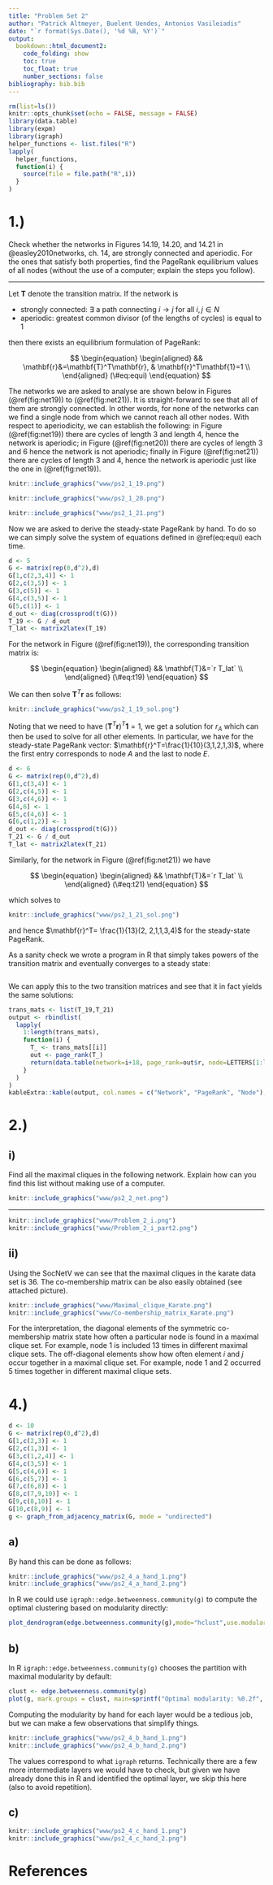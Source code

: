 ```yaml
---
title: "Problem Set 2"
author: "Patrick Altmeyer, Buelent Uendes, Antonios Vasileiadis"
date: "`r format(Sys.Date(), '%d %B, %Y')`"
output: 
  bookdown::html_document2:
    code_folding: show
    toc: true
    toc_float: true
    number_sections: false
bibliography: bib.bib
---
```


```r
rm(list=ls())
knitr::opts_chunk$set(echo = FALSE, message = FALSE)
library(data.table)
library(expm)
library(igraph)
helper_functions <- list.files("R")
lapply(
  helper_functions,
  function(i) {
    source(file = file.path("R",i))
  }
)
```

# 1.)

Check whether the networks in Figures 14.19, 14.20, and 14.21 in @easley2010networks, ch. 14, are strongly connected and aperiodic. For the ones that satisfy both properties, find the PageRank equilibrium values of all nodes (without the use of a computer; explain the steps you follow).

<hr>

Let $\mathbf{T}$ denote the transition matrix. If the network is

-   strongly connected: $\exists$ a path connecting $i \rightarrow j$ for all $i,j\in N$
-   aperiodic: greatest common divisor (of the lengths of cycles) is equal to 1

then there exists an equilibrium formulation of PageRank:

$$
\begin{equation} 
\begin{aligned}
&& \mathbf{r}&=\mathbf{T}^T\mathbf{r}, & \mathbf{r}^T\mathbf{1}=1  \\
\end{aligned}
(\#eq:equi)
\end{equation}
$$

The networks we are asked to analyse are shown below in Figures (\@ref(fig:net19)) to (\@ref(fig:net21)). It is straight-forward to see that all of them are strongly connected. In other words, for none of the networks can we find a single node from which we cannot reach all other nodes. With respect to aperiodicity, we can establish the following: in Figure (\@ref(fig:net19)) there are cycles of length 3 and length 4, hence the network is aperiodic; in Figure (\@ref(fig:net20)) there are cycles of length $3$ and $6$ hence the network is not aperiodic; finally in Figure (\@ref(fig:net21)) there are cycles of length 3 and 4, hence the network is aperiodic just like the one in (\@ref(fig:net19)).

```r
knitr::include_graphics("www/ps2_1_19.png")
```

```r
knitr::include_graphics("www/ps2_1_20.png")
```

```r
knitr::include_graphics("www/ps2_1_21.png")
```

Now we are asked to derive the steady-state PageRank by hand. To do so we can simply solve the system of equations defined in \@ref(eq:equi) each time.

```r
d <- 5
G <- matrix(rep(0,d^2),d)
G[1,c(2,3,4)] <- 1
G[2,c(3,5)] <- 1
G[3,c(5)] <- 1
G[4,c(3,5)] <- 1
G[5,c(1)] <- 1
d_out <- diag(crossprod(t(G)))
T_19 <- G / d_out
T_lat <- matrix2latex(T_19)
```

For the network in Figure (\@ref(fig:net19)), the corresponding transition matrix is:

$$
\begin{equation} 
\begin{aligned}
&& \mathbf{T}&=`r T_lat` \\
\end{aligned}
(\#eq:t19)
\end{equation}
$$

We can then solve $\mathbf{T}^T\mathbf{r}$ as follows:

```r
knitr::include_graphics("www/ps2_1_19_sol.png")
```

Noting that we need to have $(\mathbf{T}^T\mathbf{r})^T\mathbf{1}=1$, we get a solution for $r_A$ which can then be used to solve for all other elements. In particular, we have for the steady-state PageRank vector: $\mathbf{r}^T=\frac{1}{10}(3,1,2,1,3)$, where the first entry corresponds to node $A$ and the last to node $E$.

```r
d <- 6
G <- matrix(rep(0,d^2),d)
G[1,c(3,4)] <- 1
G[2,c(4,5)] <- 1
G[3,c(4,6)] <- 1
G[4,6] <- 1
G[5,c(4,6)] <- 1
G[6,c(1,2)] <- 1
d_out <- diag(crossprod(t(G)))
T_21 <- G / d_out
T_lat <- matrix2latex(T_21)
```

Similarly, for the network in Figure (\@ref(fig:net21)) we have

$$
\begin{equation} 
\begin{aligned}
&& \mathbf{T}&=`r T_lat` \\
\end{aligned}
(\#eq:t21)
\end{equation}
$$

which solves to 

```r
knitr::include_graphics("www/ps2_1_21_sol.png")
```

and hence $\mathbf{r}^T= \frac{1}{13}(2, 2,1,1,3,4)$ for the steady-state PageRank.

As a sanity check we wrote a program in R that simply takes powers of the transition matrix and eventually converges to a steady state:

```r
```

We can apply this to the two transition matrices and see that it in fact yields the same solutions:

```r
trans_mats <- list(T_19,T_21)
output <- rbindlist(
  lapply(
    1:length(trans_mats),
    function(i) {
      T_ <- trans_mats[[i]]
      out <- page_rank(T_)
      return(data.table(network=i+18, page_rank=out$r, node=LETTERS[1:length(out$r)]))
    }
  )
)
kableExtra::kable(output, col.names = c("Network", "PageRank", "Node"), digits = 3)
```


# 2.)

## i)

Find all the maximal cliques in the following network. Explain how can you find this list without making use of a computer.

```r
knitr::include_graphics("www/ps2_2_net.png")
```

<hr>

```r
knitr::include_graphics("www/Problem_2_i.png")
knitr::include_graphics("www/Problem_2_i_part2.png")
```

## ii)

Using the SocNetV we can see that the maximal cliques in the karate data set is 36. The co-membership matrix can be also easily obtained (see attached picture).

```r
knitr::include_graphics("www/Maximal_clique_Karate.png")
knitr::include_graphics("www/Co-membership_matrix_Karate.png")
```

For the interpretation, the diagonal elements of the symmetric co-membership matrix state how often a particular node is found in a maximal clique set. For example, node 1 is included 13 times in different maximal clique sets. The off-diagonal elements show how often element $i$ and $j$ occur together in a maximal clique set. For example, node 1 and 2 occurred 5 times together in different maximal clique sets.

# 4.)

```r
d <- 10
G <- matrix(rep(0,d^2),d)
G[1,c(2,3)] <- 1
G[2,c(1,3)] <- 1
G[3,c(1,2,4)] <- 1
G[4,c(3,5)] <- 1
G[5,c(4,6)] <- 1
G[6,c(5,7)] <- 1
G[7,c(6,8)] <- 1
G[8,c(7,9,10)] <- 1
G[9,c(8,10)] <- 1
G[10,c(8,9)] <- 1
g <- graph_from_adjacency_matrix(G, mode = "undirected")
```

## a)

By hand this can be done as follows:

```r
knitr::include_graphics("www/ps2_4_a_hand_1.png")
knitr::include_graphics("www/ps2_4_a_hand_2.png")
```

In R we could use `igraph::edge.betweenness.community(g)` to compute the optimal clustering based on modularity directly:

```r
plot_dendrogram(edge.betweenness.community(g),mode="hclust",use.modularity = TRUE)
```

## b)

In R `igraph::edge.betweenness.community(g)` chooses the partition with maximal modularity by default:

```r
clust <- edge.betweenness.community(g)
plot(g, mark.groups = clust, main=sprintf("Optimal modularity: %0.2f", modularity(g, membership = clust$membership)))
```

Computing the modularity by hand for each layer would be a tedious job, but we can make a few observations that simplify things.

```r
knitr::include_graphics("www/ps2_4_b_hand_1.png")
knitr::include_graphics("www/ps2_4_b_hand_2.png")
```

The values correspond to what `igraph` returns. Technically there are a few more intermediate layers we would have to check, but given we have already done this in R and identified the optimal layer, we skip this here (also to avoid repetition).

## c)

```r
knitr::include_graphics("www/ps2_4_c_hand_1.png")
knitr::include_graphics("www/ps2_4_c_hand_2.png")
```


# References
